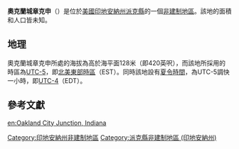 {{noteTA
|G1=USState
|G2=地名
|G3=Unit
}}
{{Infobox settlement
|official_name            = 奧克蘭城章克申
|native_name = Oakland City Junction
|settlement_type          = [[非建制地區|非建制地區]]
|image_skyline            = 
|imagesize                = 
|pushpin_map              = USA Indiana
|pushpin_label            = 奧克蘭城章克申
|pushpin_label_position   = top
|pushpin_map_caption      = 奧克蘭城章克申在印地安納州的位置
|subdivision_type         = [[世界政區索引|國家]]
|subdivision_type1        = [[美国州份|州份]]
|subdivision_type2        = [[印地安納州行政区划|縣]]
|subdivision_name         = [[美国|美国]]
|subdivision_name1        = [[印地安納州|印地安納州]]
|subdivision_name2        = [[派克縣_(印地安納州)|派克縣]]
|elevation_ft             = 420
|elevation_m              = 128
|area_total_km2           = 
|area_total_sq_mi         = 
|area_land_km2            = 
|area_land_sq_mi          = 
|area_water_km2           = 
|area_water_sq_mi         = 
|population_as_of         = 2010
|population_footnotes     = 
|population_total         = 
|population_metro         = 
|population_density_km2   = auto
|population_density_sq_mi = auto
|timezone                 = [[北美东部时区|北美东部时区]]
|utc_offset               = -5
|coordinates              = {{coord|38|19|54|N|87|18|05|W|display=inline,title}}
| coor_pinpoint           = 
| coordinates_footnotes   = 
|timezone_DST             = EDT
|utc_offset_DST           = -4
|postal_code_type         = [[美國郵區編號|郵區編號]]
|postal_code              = 
|area_code                = {{link-en|电话区号812|Area code 812|812}}
|blank_name = [[地名信息系统|GNIS ID]]
|blank_info = 440427<ref name="GNIS">{{cite gnis|440427|Oakland City Junction}}</ref>
}}
'''奧克蘭城章克申'''（{{lang-en|Oakland City Junction}}）是位於[[美國|美國]][[印地安納州|印地安納州]][[派克縣_(印地安納州)|派克縣]]的一個[[非建制地區|非建制地區]]。該地的面積和人口皆未知。

== 地理 ==
奧克蘭城章克申所處的海拔為高於海平面128米（即420英呎），而該地所採用的時區為[[UTC-5|UTC-5]]，即[[北美東部時區|北美東部時區]]（EST）。同時該地設有[[夏令時間|夏令時間]]，為UTC-5調快一小時，即[[UTC-4|UTC-4]]（EDT）。

== 參考文獻 ==
{{reflist}}

{{派克縣 (印地安納州)}}

{{DEFAULTSORT:Oakland City Junction}}
[[Category:印地安納州非建制地區|Category:印地安納州非建制地區]]
[[Category:派克縣非建制地區_(印地安納州)|Category:派克縣非建制地區 (印地安納州)]]

{{Indiana-geo-stub}}

[[en:Oakland_City_Junction,_Indiana|en:Oakland City Junction, Indiana]]